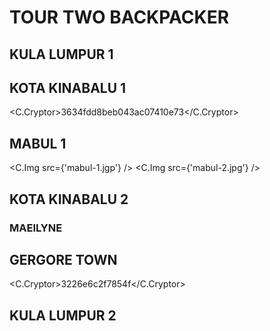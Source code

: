 
# TOUR TWO BACKPACKER

## KULA LUMPUR 1

## KOTA KINABALU 1

<C.Cryptor>3634fdd8beb043ac07410e73</C.Cryptor>

## MABUL 1

<C.Img src={'mabul-1.jgp'} />
<C.Img src={'mabul-2.jpg'} />

## KOTA KINABALU 2

### MAEILYNE

## GERGORE TOWN

<C.Cryptor>3226e6c2f7854f</C.Cryptor>

## KULA LUMPUR 2
